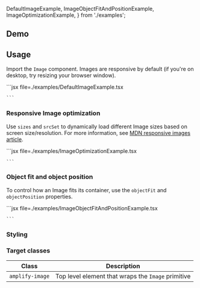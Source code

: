 
  DefaultImageExample,
  ImageObjectFitAndPositionExample,
  ImageOptimizationExample,
} from './examples';

## Demo

<ImageDemo />

## Usage

Import the `Image` component. Images are responsive by default (if you're on desktop, try resizing your browser window).

<Example>
  <DefaultImageExample />
  <ExampleCode>
    ```jsx file=./examples/DefaultImageExample.tsx

    ```

  </ExampleCode>
</Example>

### Responsive Image optimization

Use `sizes` and `srcSet` to dynamically load different Image sizes based on screen size/resolution. For more information, see [MDN responsive images article](https://developer.mozilla.org/en-US/docs/Learn/HTML/Multimedia_and_embedding/Responsive_images).

<Example>
  <ImageOptimizationExample />
  <ExampleCode>
    ```jsx file=./examples/ImageOptimizationExample.tsx

    ```

  </ExampleCode>
</Example>

### Object fit and object position

To control how an Image fits its container, use the `objectFit` and `objectPosition` properties.

<Example>
  <ImageObjectFitAndPositionExample />
  <ExampleCode>
    ```jsx file=./examples/ImageObjectFitAndPositionExample.tsx

    ```

  </ExampleCode>
</Example>

### Styling

### Target classes

| Class           | Description                                        |
| --------------- | -------------------------------------------------- |
| `amplify-image` | Top level element that wraps the `Image` primitive |
